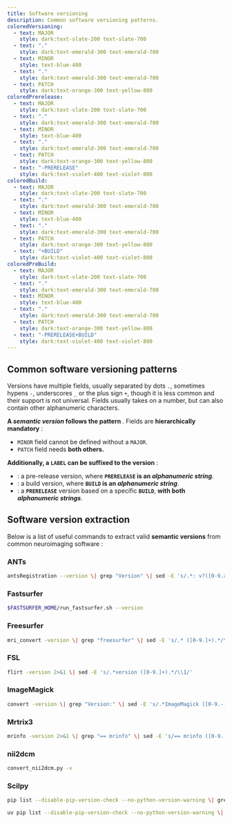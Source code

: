 ```yaml
---
title: Software versioning
description: Common software versioning patterns.
coloredVersioning:
  - text: MAJOR
    style: dark:text-slate-200 text-slate-700
  - text: "."
    style: dark:text-emerald-300 text-emerald-700
  - text: MINOR
    style: text-blue-400
  - text: "."
    style: dark:text-emerald-300 text-emerald-700
  - text: PATCH
    style: dark:text-orange-300 text-yellow-800
coloredPrerelease:
  - text: MAJOR
    style: dark:text-slate-200 text-slate-700
  - text: "."
    style: dark:text-emerald-300 text-emerald-700
  - text: MINOR
    style: text-blue-400
  - text: "."
    style: dark:text-emerald-300 text-emerald-700
  - text: PATCH
    style: dark:text-orange-300 text-yellow-800
  - text: "-PRERELEASE"
    style: dark:text-violet-400 text-violet-800
coloredBuild:
  - text: MAJOR
    style: dark:text-slate-200 text-slate-700
  - text: "."
    style: dark:text-emerald-300 text-emerald-700
  - text: MINOR
    style: text-blue-400
  - text: "."
    style: dark:text-emerald-300 text-emerald-700
  - text: PATCH
    style: dark:text-orange-300 text-yellow-800
  - text: "+BUILD"
    style: dark:text-violet-400 text-violet-800
coloredPreBuild:
  - text: MAJOR
    style: dark:text-slate-200 text-slate-700
  - text: "."
    style: dark:text-emerald-300 text-emerald-700
  - text: MINOR
    style: text-blue-400
  - text: "."
    style: dark:text-emerald-300 text-emerald-700
  - text: PATCH
    style: dark:text-orange-300 text-yellow-800
  - text: "-PRERELEASE+BUILD"
    style: dark:text-violet-400 text-violet-800
---
```



## Common software versioning patterns

Versions have multiple fields, usually separated by dots `.`, sometimes hypens `-`, underscores `_` or the plus sign `+`,
though it is less common and their support is not universal. Fields usually takes on a number, but can also contain other
alphanumeric characters.

**A _semantic version_ follows the pattern <InlineCode parts={frontmatter.coloredVersioning} />**. Fields are **hierarchically mandatory** :

- <code class="dark:text-blue-300 text-blue-500">MINOR</code> field cannot be defined without a <code class="dark:text-slate-200 text-slate-700">MAJOR</code>.
- <code class="dark:text-orange-300 text-yellow-800">PATCH</code> field needs **both others.**

**Additionally, a <code class="dark:text-violet-400 text-violet-800">LABEL</code> can be suffixed to the version** :

- <InlineCode parts={frontmatter.coloredPrerelease} /> : a pre-release version, where **<code class="dark:text-violet-400 text-violet-800">PRERELEASE</code> is
  an _alphanumeric string_**.
- <InlineCode parts={frontmatter.coloredBuild} /> : a build version, where **<code class="dark:text-violet-400 text-violet-800">BUILD</code> is an _alphanumeric string_**.
- <InlineCode parts={frontmatter.coloredPreBuild} /> : a **<code class="dark:text-violet-400 text-violet-800">PRERELEASE</code>** version based on a specific
  **<code class="dark:text-violet-400 text-violet-800">BUILD</code>**, **with both _alphanumeric strings_**.

## Software version extraction

Below is a list of useful commands to extract valid **semantic versions** from common neuroimaging software :

### **ANTs**

```bash
antsRegistration --version \| grep "Version" \| sed -E 's/.*: v?([0-9.a-zA-Z-]+).*/\\1/'
```

### **Fastsurfer**

```bash
$FASTSURFER_HOME/run_fastsurfer.sh --version
```

### **Freesurfer**

```bash
mri_convert -version \| grep "freesurfer" \| sed -E 's/.* ([0-9.]+).*/\\1/'
```

### **FSL**

```bash
flirt -version 2>&1 \| sed -E 's/.*version ([0-9.]+).*/\\1/'
```

### **ImageMagick**

```bash
convert -version \| grep "Version:" \| sed -E 's/.*ImageMagick ([0-9.-]+).*/\\1/'
```

### **Mrtrix3**

```bash
mrinfo -version 2>&1 \| grep "== mrinfo" \| sed -E 's/== mrinfo ([0-9.]+).*/\\1/'
```

### **nii2dcm**

```bash
convert_nii2dcm.py -v
```

### **Scilpy**

```bash title="scilpy < 2.2.0"
pip list --disable-pip-version-check --no-python-version-warning \| grep scilpy \| tr -s ' ' \| cut -d' ' -f2
```

```bash title="scilpy >= 2.2.0"
uv pip list --disable-pip-version-check --no-python-version-warning \| grep scilpy \| tr -s ' ' \| cut -d' ' -f2
```
